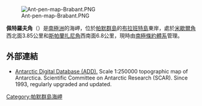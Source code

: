 [[Image:Ant-pen-map-Brabant.PNG|thumb]]

'''佩特羅夫角'''（{{lang-en|Petroff Point}}）是[[南極洲|南極洲]]的海岬，位於[[帕默群島|帕默群島]]的[[布拉班特島|布拉班特島]]東岸，處於[[米歇爾角|米歇爾角]]西北面3.85公里和[[斯帕蘭扎尼角|斯帕蘭扎尼角]]西南面6.8公里，現時由[[南極條約體系|南極條約體系]]管理。

{{coord|64|11|13|S|62|05|27|W|display=title}}

==外部連結==
* [http://www.add.scar.org Antarctic Digital Database (ADD).]{{Wayback|url=http://www.add.scar.org/ |date=20170305000653 }} Scale 1:250000 topographic map of Antarctica. Scientific Committee on Antarctic Research (SCAR). Since 1993, regularly upgraded and updated.

{{DEFAULTSORT:Petroff Point}}
[[Category:帕默群島海岬|Category:帕默群島海岬]]


{{PalmerArchipelago-geo-stub}}